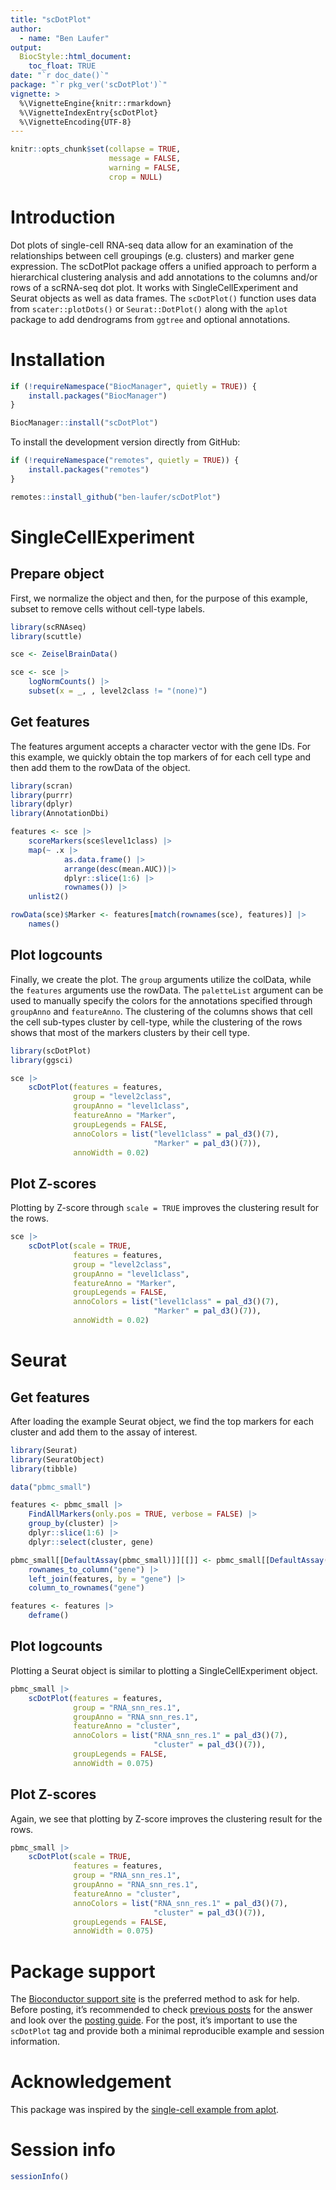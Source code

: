 ```yaml
---
title: "scDotPlot"
author: 
  - name: "Ben Laufer"
output: 
  BiocStyle::html_document:
    toc_float: TRUE
date: "`r doc_date()`"
package: "`r pkg_ver('scDotPlot')`"
vignette: >
  %\VignetteEngine{knitr::rmarkdown}
  %\VignetteIndexEntry{scDotPlot}
  %\VignetteEncoding{UTF-8}  
---
```


```r
knitr::opts_chunk$set(collapse = TRUE,
                      message = FALSE,
                      warning = FALSE,
                      crop = NULL)
```

# Introduction

Dot plots of single-cell RNA-seq data allow for an examination of the relationships between cell groupings (e.g. clusters) and marker gene expression. The scDotPlot package offers a unified approach to perform a hierarchical clustering analysis and add annotations to the columns and/or rows of a scRNA-seq dot plot. It works with SingleCellExperiment and Seurat objects as well as data frames. The `scDotPlot()` function uses data from `scater::plotDots()` or `Seurat::DotPlot()` along with the `aplot` package to add dendrograms from `ggtree` and optional annotations.

# Installation

```r
if (!requireNamespace("BiocManager", quietly = TRUE)) {
    install.packages("BiocManager")
}

BiocManager::install("scDotPlot")
```

To install the development version directly from GitHub:

```r
if (!requireNamespace("remotes", quietly = TRUE)) {
    install.packages("remotes")
}

remotes::install_github("ben-laufer/scDotPlot")
```

# SingleCellExperiment

## Prepare object

First, we normalize the object and then, for the purpose of this example, subset to remove cells without cell-type labels.

```r
library(scRNAseq)
library(scuttle)

sce <- ZeiselBrainData()

sce <- sce |> 
    logNormCounts() |>  
    subset(x = _, , level2class != "(none)")
```

## Get features

The features argument accepts a character vector with the gene IDs. For this example, we quickly obtain the top markers of for each cell type and then add them to the rowData of the object.

```r
library(scran)
library(purrr)
library(dplyr)
library(AnnotationDbi)

features <- sce |>
    scoreMarkers(sce$level1class) |>
    map(~ .x |>
            as.data.frame() |>
            arrange(desc(mean.AUC))|>
            dplyr::slice(1:6) |>
            rownames()) |> 
    unlist2()

rowData(sce)$Marker <- features[match(rownames(sce), features)] |>
    names()
```

## Plot logcounts

Finally, we create the plot. The `group` arguments utilize the colData, while the `features` arguments use the rowData. The `paletteList` argument can be used to manually specify the colors for the annotations specified through `groupAnno` and `featureAnno`. The clustering of the columns shows that cell the cell sub-types cluster by cell-type, while the clustering of the rows shows that most of the markers clusters by their cell type.

```r
library(scDotPlot)
library(ggsci)

sce |>
    scDotPlot(features = features,
              group = "level2class",
              groupAnno = "level1class",
              featureAnno = "Marker",
              groupLegends = FALSE,
              annoColors = list("level1class" = pal_d3()(7),
                                "Marker" = pal_d3()(7)),
              annoWidth = 0.02)
```

## Plot Z-scores

Plotting by Z-score through `scale = TRUE` improves the clustering result for the rows.

```r
sce |>
    scDotPlot(scale = TRUE,
              features = features,
              group = "level2class",
              groupAnno = "level1class",
              featureAnno = "Marker",
              groupLegends = FALSE,
              annoColors = list("level1class" = pal_d3()(7),
                                "Marker" = pal_d3()(7)),
              annoWidth = 0.02)
```

# Seurat

## Get features

After loading the example Seurat object, we find the top markers for each cluster and add them to the assay of interest.

```r
library(Seurat)
library(SeuratObject)
library(tibble)

data("pbmc_small")

features <- pbmc_small |>
    FindAllMarkers(only.pos = TRUE, verbose = FALSE) |>
    group_by(cluster) |>
    dplyr::slice(1:6) |>
    dplyr::select(cluster, gene)

pbmc_small[[DefaultAssay(pbmc_small)]][[]] <- pbmc_small[[DefaultAssay(pbmc_small)]][[]] |>
    rownames_to_column("gene") |> 
    left_join(features, by = "gene") |> 
    column_to_rownames("gene")

features <- features |> 
    deframe()
```

## Plot logcounts

Plotting a Seurat object is similar to plotting a SingleCellExperiment object. 

```r
pbmc_small |>
    scDotPlot(features = features,
              group = "RNA_snn_res.1",
              groupAnno = "RNA_snn_res.1",
              featureAnno = "cluster",
              annoColors = list("RNA_snn_res.1" = pal_d3()(7),
                                "cluster" = pal_d3()(7)),
              groupLegends = FALSE,
              annoWidth = 0.075)
```

## Plot Z-scores

Again, we see that plotting by Z-score improves the clustering result for the rows.

```r
pbmc_small |>
    scDotPlot(scale = TRUE,
              features = features,
              group = "RNA_snn_res.1",
              groupAnno = "RNA_snn_res.1",
              featureAnno = "cluster",
              annoColors = list("RNA_snn_res.1" = pal_d3()(7),
                                "cluster" = pal_d3()(7)),
              groupLegends = FALSE,
              annoWidth = 0.075)
```

# Package support

The [Bioconductor support site](https://support.bioconductor.org/) is the preferred method to ask for help. Before posting, it's recommended to check [previous posts](https://support.bioconductor.org/tag/scDotPlot/) for the answer and look over the [posting guide](http://www.bioconductor.org/help/support/posting-guide/). For the post, it's important to use the `scDotPlot` tag and provide both a minimal reproducible example and session information.

# Acknowledgement 

This package was inspired by the [single-cell example from aplot](https://yulab-smu.top/pkgdocs/aplot.html#a-single-cell-example).

# Session info

```r
sessionInfo()
```
